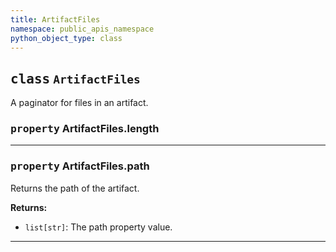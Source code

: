 ```yaml
---
title: ArtifactFiles
namespace: public_apis_namespace
python_object_type: class
---
```









## <kbd>class</kbd> `ArtifactFiles`
A paginator for files in an artifact. 


### <kbd>property</kbd> ArtifactFiles.length





---


### <kbd>property</kbd> ArtifactFiles.path

Returns the path of the artifact. 





**Returns:**
 - `list[str]`: The path property value.
---


